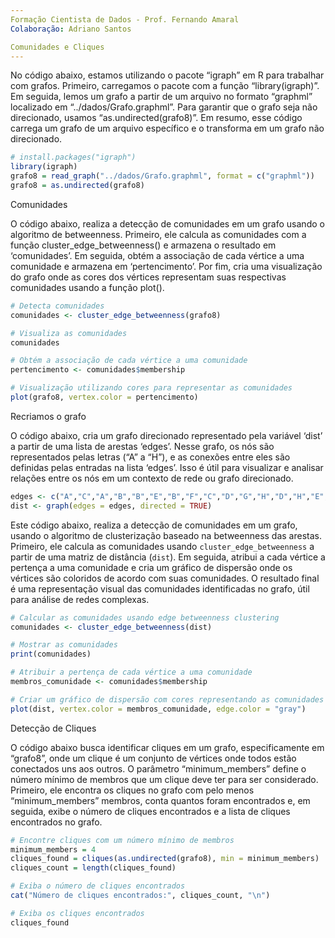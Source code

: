 ---
Formação Cientista de Dados - Prof. Fernando Amaral
Colaboração: Adriano Santos

Comunidades e Cliques
---

No código abaixo, estamos utilizando o pacote "igraph" em R para trabalhar com grafos. Primeiro, carregamos o pacote com a função "library(igraph)". Em seguida, lemos um grafo a partir de um arquivo no formato "graphml" localizado em "../dados/Grafo.graphml". Para garantir que o grafo seja não direcionado, usamos "as.undirected(grafo8)". Em resumo, esse código carrega um grafo de um arquivo específico e o transforma em um grafo não direcionado.

```{r}
# install.packages("igraph")
library(igraph)
grafo8 = read_graph("../dados/Grafo.graphml", format = c("graphml"))
grafo8 = as.undirected(grafo8)
```


Comunidades

O código abaixo, realiza a detecção de comunidades em um grafo usando o algoritmo de betweenness. Primeiro, ele calcula as comunidades com a função cluster_edge_betweenness() e armazena o resultado em 'comunidades'. Em seguida, obtém a associação de cada vértice a uma comunidade e armazena em 'pertencimento'. Por fim, cria uma visualização do grafo onde as cores dos vértices representam suas respectivas comunidades usando a função plot().

```{r}
# Detecta comunidades
comunidades <- cluster_edge_betweenness(grafo8)

# Visualiza as comunidades
comunidades

# Obtém a associação de cada vértice a uma comunidade
pertencimento <- comunidades$membership

# Visualização utilizando cores para representar as comunidades
plot(grafo8, vertex.color = pertencimento)

```


Recriamos o grafo

O código abaixo, cria um grafo direcionado representado pela variável 'dist' a partir de uma lista de arestas 'edges'. Nesse grafo, os nós são representados pelas letras ("A" a "H"), e as conexões entre eles são definidas pelas entradas na lista 'edges'. Isso é útil para visualizar e analisar relações entre os nós em um contexto de rede ou grafo direcionado.

```{r}

edges <- c("A","C","A","B","B","E","B","F","C","D","G","H","D","H","E","H","F","G")
dist <- graph(edges = edges, directed = TRUE)

```


Este código abaixo, realiza a detecção de comunidades em um grafo, usando o algoritmo de clusterização baseado na betweenness das arestas. Primeiro, ele calcula as comunidades usando `cluster_edge_betweenness` a partir de uma matriz de distância (`dist`). Em seguida, atribui a cada vértice a pertença a uma comunidade e cria um gráfico de dispersão onde os vértices são coloridos de acordo com suas comunidades. O resultado final é uma representação visual das comunidades identificadas no grafo, útil para análise de redes complexas.

```{r}
# Calcular as comunidades usando edge betweenness clustering
comunidades <- cluster_edge_betweenness(dist)

# Mostrar as comunidades
print(comunidades)

# Atribuir a pertença de cada vértice a uma comunidade
membros_comunidade <- comunidades$membership

# Criar um gráfico de dispersão com cores representando as comunidades
plot(dist, vertex.color = membros_comunidade, edge.color = "gray")

```


Detecção de Cliques

O código abaixo busca identificar cliques em um grafo, especificamente em "grafo8", onde um clique é um conjunto de vértices onde todos estão conectados uns aos outros. O parâmetro "minimum_members" define o número mínimo de membros que um clique deve ter para ser considerado. Primeiro, ele encontra os cliques no grafo com pelo menos "minimum_members" membros, conta quantos foram encontrados e, em seguida, exibe o número de cliques encontrados e a lista de cliques encontrados no grafo.

```{r}
# Encontre cliques com um número mínimo de membros
minimum_members = 4
cliques_found = cliques(as.undirected(grafo8), min = minimum_members)
cliques_count = length(cliques_found)

# Exiba o número de cliques encontrados
cat("Número de cliques encontrados:", cliques_count, "\n")

# Exiba os cliques encontrados
cliques_found

```

